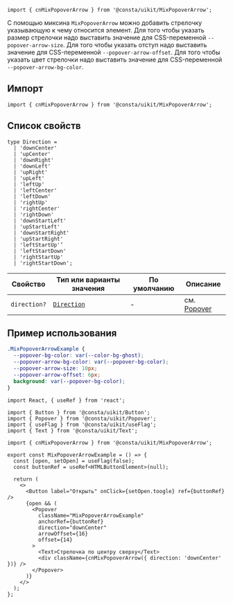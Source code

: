 
```tsx
import { cnMixPopoverArrow } from '@consta/uikit/MixPopoverArrow';
```

С помощью миксина `MixPopoverArrow` можно добавить стрелочку указывающую к чему относится элемент.
Для того чтобы указать размер стрелочки надо выставить значение для CSS-переменной `--popover-arrow-size`.
Для того чтобы указать отступ надо выставить значение для CSS-переменной `--popover-arrow-offset`.
Для того чтобы указать цвет стрелочки надо выставить значение для CSS-переменной `--popover-arrow-bg-color`.

## Импорт

```tsx
import { cnMixPopoverArrow } from '@consta/uikit/MixPopoverArrow';
```

## Список свойств

```tsx
type Direction =
  | 'downCenter'
  | 'upCenter'
  | 'downRight'
  | 'downLeft'
  | 'upRight'
  | 'upLeft'
  | 'leftUp'
  | 'leftCenter'
  | 'leftDown'
  | 'rightUp'
  | 'rightCenter'
  | 'rightDown'
  | 'downStartLeft'
  | 'upStartLeft'
  | 'downStartRight'
  | 'upStartRight'
  | 'leftStartUp'’
  | 'leftStartDown'
  | 'rightStartUp'
  | 'rightStartDown';
```

| Свойство     | Тип или варианты значения | По умолчанию | Описание                                                          |
| ------------ | ------------------------- | ------------ | ----------------------------------------------------------------- |
| `direction?` | [`Direction`](direction)  | -            | см. [Popover](##LIBS.STAND/stand:uikit-components-popover-stable) |

## Пример использования

```css
.MixPopoverArrowExample {
  --popover-bg-color: var(--color-bg-ghost);
  --popover-arrow-bg-color: var(--popover-bg-color);
  --popover-arrow-size: 10px;
  --popover-arrow-offset: 6px;
  background: var(--popover-bg-color);
}
```

```tsx
import React, { useRef } from 'react';

import { Button } from '@consta/uikit/Button';
import { Popover } from '@consta/uikit/Popover';
import { useFlag } from '@consta/uikit/useFlag';
import { Text } from '@consta/uikit/Text';

import { cnMixPopoverArrow } from '@consta/uikit/MixPopoverArrow';

export const MixPopoverArrowExample = () => {
  const [open, setOpen] = useFlag(false);
  const buttonRef = useRef<HTMLButtonElement>(null);

  return (
    <>
      <Button label="Открыть" onClick={setOpen.toogle} ref={buttonRef} />
      {open && (
        <Popover
          className="MixPopoverArrowExample"
          anchorRef={buttonRef}
          direction="downCenter"
          arrowOffset={16}
          offset={14}
        >
          <Text>Стрелочка по центру сверху</Text>
          <div className={cnMixPopoverArrow({ direction: 'downCenter' })} />
        </Popover>
      )}
    </>
  );
};
```

<MixPopoverArrowExample />
